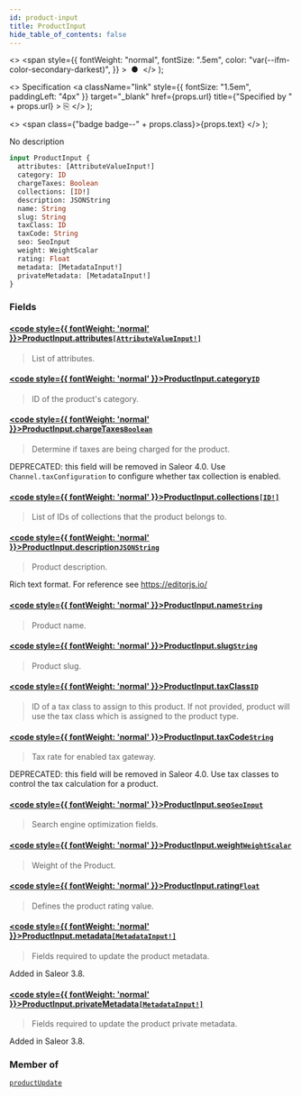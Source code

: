 ```yaml
---
id: product-input
title: ProductInput
hide_table_of_contents: false
---
```


  <>
    <span
      style={{
        fontWeight: "normal",
        fontSize: ".5em",
        color: "var(--ifm-color-secondary-darkest)",
      }}
    >
      &nbsp;●&nbsp;
    </span>
  </>
);

  <>
    Specification
    <a
      className="link"
      style={{ fontSize: "1.5em", paddingLeft: "4px" }}
      target="\_blank"
      href={props.url}
      title={"Specified by " + props.url}
    >
      ⎘
    </a>
  </>
);

  <>
    <span class={"badge badge--" + props.class}>{props.text}</span>
  </>
);

No description

```graphql
input ProductInput {
  attributes: [AttributeValueInput!]
  category: ID
  chargeTaxes: Boolean
  collections: [ID!]
  description: JSONString
  name: String
  slug: String
  taxClass: ID
  taxCode: String
  seo: SeoInput
  weight: WeightScalar
  rating: Float
  metadata: [MetadataInput!]
  privateMetadata: [MetadataInput!]
}
```

### Fields

#### [<code style={{ fontWeight: 'normal' }}>ProductInput.<b>attributes</b></code>](#)<Bullet />[`[AttributeValueInput!]`](../../../developer/api-reference/inputs/attribute-value-input) <Badge class="secondary" text="list"/> <Badge class="secondary" text="input"/>

> List of attributes.

#### [<code style={{ fontWeight: 'normal' }}>ProductInput.<b>category</b></code>](#)<Bullet />[`ID`](../../../developer/api-reference/scalars/id) <Badge class="secondary" text="scalar"/>

> ID of the product's category.

#### [<code style={{ fontWeight: 'normal' }}>ProductInput.<b>chargeTaxes</b></code>](#)<Bullet />[`Boolean`](../../../developer/api-reference/scalars/boolean) <Badge class="secondary" text="scalar"/>

> Determine if taxes are being charged for the product.

DEPRECATED: this field will be removed in Saleor 4.0. Use `Channel.taxConfiguration` to configure whether tax collection is enabled.

>

#### [<code style={{ fontWeight: 'normal' }}>ProductInput.<b>collections</b></code>](#)<Bullet />[`[ID!]`](../../../developer/api-reference/scalars/id) <Badge class="secondary" text="list"/> <Badge class="secondary" text="scalar"/>

> List of IDs of collections that the product belongs to.

#### [<code style={{ fontWeight: 'normal' }}>ProductInput.<b>description</b></code>](#)<Bullet />[`JSONString`](../../../developer/api-reference/scalars/jsonstring) <Badge class="secondary" text="scalar"/>

> Product description.

Rich text format. For reference see https://editorjs.io/

>

#### [<code style={{ fontWeight: 'normal' }}>ProductInput.<b>name</b></code>](#)<Bullet />[`String`](../../../developer/api-reference/scalars/string) <Badge class="secondary" text="scalar"/>

> Product name.

#### [<code style={{ fontWeight: 'normal' }}>ProductInput.<b>slug</b></code>](#)<Bullet />[`String`](../../../developer/api-reference/scalars/string) <Badge class="secondary" text="scalar"/>

> Product slug.

#### [<code style={{ fontWeight: 'normal' }}>ProductInput.<b>taxClass</b></code>](#)<Bullet />[`ID`](../../../developer/api-reference/scalars/id) <Badge class="secondary" text="scalar"/>

> ID of a tax class to assign to this product. If not provided, product will use the tax class which is assigned to the product type.

#### [<code style={{ fontWeight: 'normal' }}>ProductInput.<b>taxCode</b></code>](#)<Bullet />[`String`](../../../developer/api-reference/scalars/string) <Badge class="secondary" text="scalar"/>

> Tax rate for enabled tax gateway.

DEPRECATED: this field will be removed in Saleor 4.0. Use tax classes to control the tax calculation for a product.

>

#### [<code style={{ fontWeight: 'normal' }}>ProductInput.<b>seo</b></code>](#)<Bullet />[`SeoInput`](../../../developer/api-reference/inputs/seo-input) <Badge class="secondary" text="input"/>

> Search engine optimization fields.

#### [<code style={{ fontWeight: 'normal' }}>ProductInput.<b>weight</b></code>](#)<Bullet />[`WeightScalar`](../../../developer/api-reference/scalars/weight-scalar) <Badge class="secondary" text="scalar"/>

> Weight of the Product.

#### [<code style={{ fontWeight: 'normal' }}>ProductInput.<b>rating</b></code>](#)<Bullet />[`Float`](../../../developer/api-reference/scalars/float) <Badge class="secondary" text="scalar"/>

> Defines the product rating value.

#### [<code style={{ fontWeight: 'normal' }}>ProductInput.<b>metadata</b></code>](#)<Bullet />[`[MetadataInput!]`](../../../developer/api-reference/inputs/metadata-input) <Badge class="secondary" text="list"/> <Badge class="secondary" text="input"/>

> Fields required to update the product metadata.

Added in Saleor 3.8.

>

#### [<code style={{ fontWeight: 'normal' }}>ProductInput.<b>privateMetadata</b></code>](#)<Bullet />[`[MetadataInput!]`](../../../developer/api-reference/inputs/metadata-input) <Badge class="secondary" text="list"/> <Badge class="secondary" text="input"/>

> Fields required to update the product private metadata.

Added in Saleor 3.8.

>

### Member of

[`productUpdate`](../../../developer/api-reference/mutations/product-update) <Badge class="secondary" text="mutation"/>
